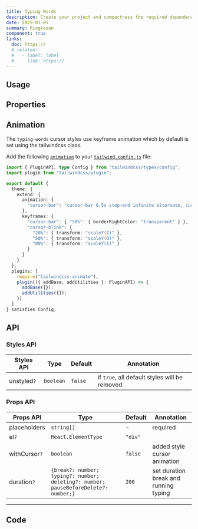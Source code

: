 ```yaml
---
title: Typing Words
description: Create your project and compactness the required dependencies.
date: 2025-01-05
summary: Ringkasan
component: true
links:
  doc: https://
  # related:
  #   - label: label
  #     link: https://
---
```


## Usage

<TypingWordsDemosUsage />

## Properties

<TypingWordsDemosConfigurator />

## Animation

The `typing-words` cursor styles use keyframe animation which by default is set using the tailwindcss class.

Add the following [`animation`](https://tailwindcss.com/docs/animation#customizing-your-theme) to your [`tailwind.config.js`](https://tailwindcss.com/docs/configuration) file:


```ts
import { PluginAPI, type Config } from "tailwindcss/types/config";
import plugin from "tailwindcss/plugin";

export default {
  theme: {
    extend: {
      animation: {
        "cursor-bar": "cursor-bar 0.5s step-end infinite alternate, cursor-blink 0.5s infinite"
      },
      keyframes: {
        "cursor-bar": { "50%": { borderRightColor: "transparent" } },
        "cursor-blink": {
          "20%": { transform: "scaleY(1)" },
          "50%": { transform: "scaleY(0)" },
          "80%": { transform: "scaleY(1)" }
        }
      }
    }
  },
  plugins: [
    require("tailwindcss-animate"),
    plugin(({ addBase, addUtilities }: PluginAPI) => {
      addBase({});
      addUtilities({});
    })
  ]
} satisfies Config;
```

## API

### Styles API

| Styles API  | Type      | Default | Annotation                                    |
| ----------- | --------- | ------- | --------------------------------------------- |
| unstyled`?` | `boolean` | `false` | if `true`, all default styles will be removed |

### Props API

| Props API     | Type                                                                                | Default | Annotation                            |
| ------------- | ----------------------------------------------------------------------------------- | ------- | ------------------------------------- |
| placeholders  | `string[]`                                                                          | -       | required                              |
| el`?`         | `React.ElementType`                                                                 | `"div"` |                                       |
| withCursor`?` | `boolean`                                                                           | `false` | added style cursor animation          |
| duration`?`   | `{break?: number; typing?: number; deleting?: number; pauseBeforeDelete?: number;}` | `200`   | set duration break and running typing |

---

## Code
